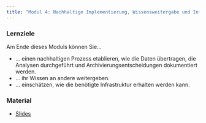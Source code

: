 ```yaml
---
title: "Modul 4: Nachhaltige Implementierung, Wissensweitergabe und Infrastrukturerhalt"
---
```


::: {.callout-tip} 
### Lernziele

Am Ende dieses Moduls können Sie...

* ... einen nachhaltigen Prozess etablieren, wie die Daten übertragen, die Analysen durchgeführt und Archivierungsentscheidungen dokumentiert werden.
* ... ihr Wissen an andere weitergeben.
* ... einschätzen, wie die benötigte Infrastruktur erhalten werden kann.

:::
### Material
* [Slides](https://drive.google.com/file/d/1GO1fSWAI5PalsmMDgyI69vodOROpNHuL/view?usp=drive_link)


